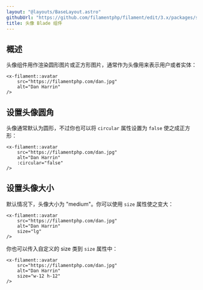 ```yaml
---
layout: "@layouts/BaseLayout.astro"
githubUrl: "https://github.com/filamentphp/filament/edit/3.x/packages/support/docs/09-blade-components/02-avatar.md"
title: 头像 Blade 组件
---
```


## 概述

头像组件用作渲染圆形图片或正方形图片，通常作为头像用来表示用户或者实体：

```blade
<x-filament::avatar
    src="https://filamentphp.com/dan.jpg"
    alt="Dan Harrin"
/>
```

## 设置头像圆角

头像通常默认为圆形，不过你也可以将 `circular` 属性设置为 `false` 使之成正方形：

```blade
<x-filament::avatar
    src="https://filamentphp.com/dan.jpg"
    alt="Dan Harrin"
    :circular="false"
/>
```

## 设置头像大小

默认情况下，头像大小为 "medium"。你可以使用 `size` 属性使之变大：

```blade
<x-filament::avatar
    src="https://filamentphp.com/dan.jpg"
    alt="Dan Harrin"
    size="lg"
/>
```

你也可以传入自定义的 size 类到 `size` 属性中：

```blade
<x-filament::avatar
    src="https://filamentphp.com/dan.jpg"
    alt="Dan Harrin"
    size="w-12 h-12"
/>
